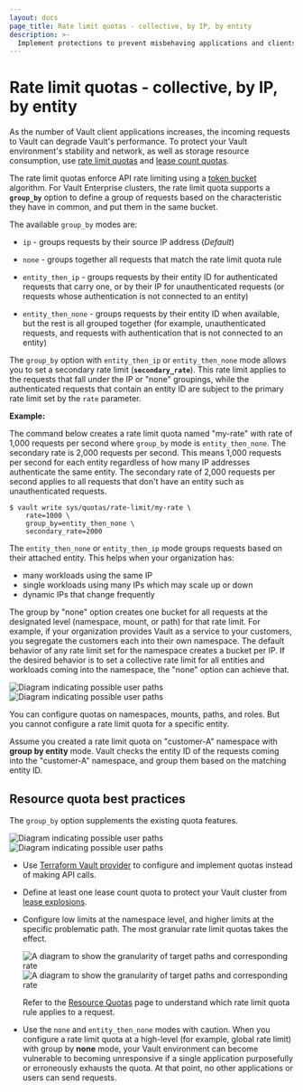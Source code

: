 ```yaml
---
layout: docs
page_title: Rate limit quotas - collective, by IP, by entity
description: >-
  Implement protections to prevent misbehaving applications and clients from impacting Vault performance.
---
```


# Rate limit quotas - collective, by IP, by entity

As the number of Vault client applications increases, the incoming requests to
Vault can degrade Vault's performance. To protect your Vault environment's
stability and network, as well as storage resource consumption, use [rate limit
quotas](/vault/docs/configuration/create-lease-count-quota) and [lease count
quotas](/vault/docs/configuration/create-rate-limit-quota).

The rate limit quotas enforce API rate limiting using a [token
bucket](https://en.wikipedia.org/wiki/Token_bucket) algorithm. For Vault
Enterprise clusters, the rate limit quota supports a **`group_by`** option to
define a group of requests based on the characteristic they have in common, and
put them in the same bucket. 

The available `group_by` modes are:

- `ip` - groups requests by their source IP address (_Default_)

- `none` - groups together all requests that match the rate limit quota rule

- `entity_then_ip` - groups requests by their entity ID for authenticated
  requests that carry one, or by their IP for unauthenticated requests (or
  requests whose authentication is not connected to an entity)

- `entity_then_none` - groups requests by their entity ID when available, but
  the rest is all grouped together (for example, unauthenticated requests, and
  requests with authentication that is not connected to an entity)

The `group_by` option with `entity_then_ip` or `entity_then_none` mode allows
you to set a secondary rate limit (**`secondary_rate`**). This rate limit
applies to the requests that fall under the IP or "none" groupings, while the
authenticated requests that contain an entity ID are subject to the primary rate
limit set by the `rate` parameter.

**Example:**

The command below creates a rate limit quota named "my-rate" with rate of 1,000
requests per second where `group_by` mode is `entity_then_none`. The secondary
rate is 2,000 requests per second. This means 1,000 requests per second for each
entity regardless of how many IP addresses authenticate the same entity. The
secondary rate of 2,000 requests per second applies to all requests that don't
have an entity such as unauthenticated requests.

```shell-session
$ vault write sys/quotas/rate-limit/my-rate \
    rate=1000 \
    group_by=entity_then_none \
    secondary_rate=2000     
```

The `entity_then_none` or `entity_then_ip` mode groups requests based on their
attached entity. This helps when your organization has:

- many workloads using the same IP
- single workloads using many IPs which may scale up or down
- dynamic IPs that change frequently

The group by "none" option creates one bucket for all requests at the designated
level (namespace, mount, or path) for that rate limit. For example, if your
organization provides Vault as a service to your customers, you segregate the
customers each into their own namespace. The default behavior of any rate limit
set for the namespace creates a bucket per IP. If the desired behavior is to set
a collective rate limit for all entities and workloads coming into the
namespace, the "none" option can achieve that.

![Diagram indicating possible user paths](/img/resource-quotas/group-by_light.png#light-theme-only)
![Diagram indicating possible user paths](/img/resource-quotas/group-by_dark.png#dark-theme-only)

<Tip title="You do not configure quotas on entities">

You can configure quotas on namespaces, mounts, paths, and roles. But you cannot
configure a rate limit quota for a specific entity.

Assume you created a rate limit quota on "customer-A" namespace with **group by
entity** mode. Vault checks the entity ID of the requests coming into the
"customer-A" namespace, and group them based on the matching entity ID. 

</Tip>


## Resource quota best practices

The `group_by` option supplements the existing quota features.

![Diagram indicating possible user paths](/img/resource-quotas/resource-quotas-use-cases_light.png#light-theme-only)
![Diagram indicating possible user paths](/img/resource-quotas/resource-quotas-use-cases_dark.png#dark-theme-only)

- Use [Terraform Vault
  provider](https://registry.terraform.io/providers/hashicorp/vault/latest/docs/resources/quota_rate_limit)
  to configure and implement quotas instead of making API calls.

- Define at least one lease count quota to protect your Vault cluster from
  [lease explosions](/vault/docs/configuration/prevent-lease-explosions).

- Configure low limits at the namespace level, and higher limits at the specific
problematic path. The most granular rate limit quotas takes the effect. 

  ![A diagram to show the granularity of target paths and corresponding rate](/img/resource-quotas/quota-granularity_light.png#light-theme-only)
  ![A diagram to show the granularity of target paths and corresponding rate](/img/resource-quotas/quota-granularity_dark.png#dark-theme-only)

  Refer to the [Resource Quotas](/vault/docs/concepts/resource-quotas#rate-limit-quota-precedence) page to understand which rate limit quota rule applies to a request. 

- Use the `none` and `entity_then_none` modes with caution. 
  When you configure a rate limit quota at a high-level (for example, global
  rate limit) with group by **none** mode, your Vault environment can become
  vulnerable to becoming unresponsive if a single application purposefully or
  erroneously exhausts the quota. At that point, no other applications or users
  can send requests.
